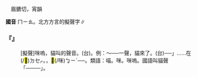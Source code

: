 
=={{ruby|喵|ㄇㄧㄠ}}==

　眉鑣切，宵韻

'''國音''' <rt>ㄇㄧㄠ</rt>。北方方言的擬聲字∥

    

==='''『{{ruby|喵|ㄇㄧㄠ}}』'''===
: [擬聲]咪嗚，貓叫的聲音。(台){{ruby|貓|ㄋㄧㄠ}}{{ruby|仔|ㄚ}}{{ruby|聲|ㄒㄧㆩ}}。例：～──一聲，貓來了。(台){{ruby|「|ㄧㆯ}}──」……{{ruby|貓|ㄋㄧㄠ}}{{ruby|仔|ㄚ}}在(/<mark>&#xf9549;</mark>)<rt>ㄉㆤㆷ</rt>{{ruby|吼|ㄏㄠˋ}}。{{ruby|台|ㄉㄞˊ}}{{ruby|語|ㆣㄧˋ}}{{ruby|/|ㆣㄨˋ}}{{ruby|呼|ㄎㆦ}}{{ruby|貓|ㄋㄧㄠ}}{{ruby|丌|ㆤ}}{{ruby|聲|ㄒㄧㆩ}}，{{ruby|叫|ㄍㄧㄜ˪}}{{ruby|貓|ㄋㄧㄠ}}<mark>&#xf9266;</mark>(/咪)<rt>ㆠㄧˊ</rt>──。類語：喵。咪。咪嗚。國語叫貓聲「{{ruby|咪|ㄇㄧ}}──{{ruby|咪|ㄇㄧ}}──」。
    
